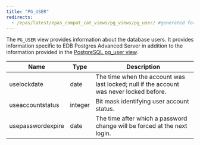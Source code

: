 ```yaml
---
title: "PG_USER"
redirects:
  - /epas/latest/epas_compat_cat_views/pg_views/pg_user/ #generated for docs/epas/reorg-role-use-case-mode
---
```


The `PG_USER` view provides information about the database users. It provides information specific to EDB Postgres Advanced Server in addition to the information provided in the [PostgreSQL pg_user view](https://www.postgresql.org/docs/current/view-pg-user.html).

| Name              | Type      | Description                                                                            |
| ----------------- | --------- | -------------------------------------------------------------------------------------- |
| uselockdate       | date      | The time when the account was last locked; null if the account was never locked before.|
| useaccountstatus  | integer   | Bit mask identifying user account status.                                              |
| usepasswordexpire | date      | The time after which a password change will be forced at the next login.               |
